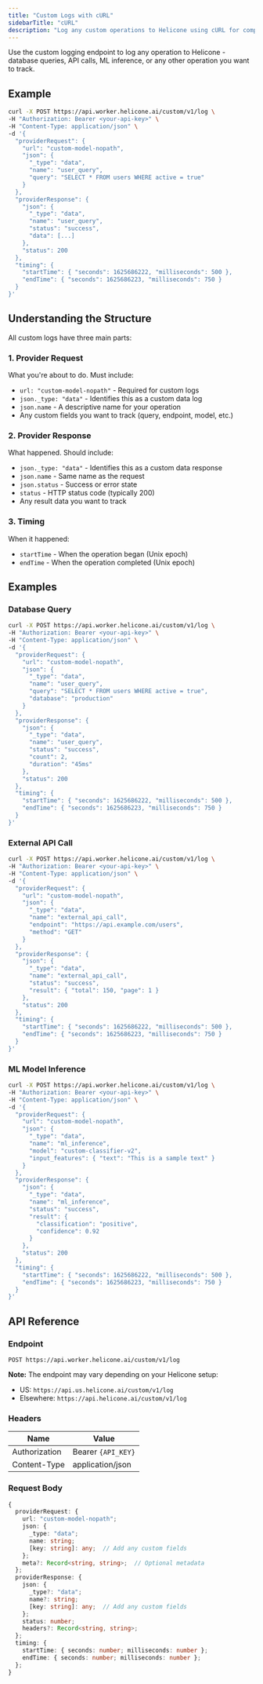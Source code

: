 ```yaml
---
title: "Custom Logs with cURL"
sidebarTitle: "cURL"
description: "Log any custom operations to Helicone using cURL for complete observability across your application stack."
---
```


Use the custom logging endpoint to log any operation to Helicone - database queries, API calls, ML inference, or any other operation you want to track.

## Example

```bash
curl -X POST https://api.worker.helicone.ai/custom/v1/log \
-H "Authorization: Bearer <your-api-key>" \
-H "Content-Type: application/json" \
-d '{
  "providerRequest": {
    "url": "custom-model-nopath",
    "json": {
      "_type": "data",
      "name": "user_query",
      "query": "SELECT * FROM users WHERE active = true"
    }
  },
  "providerResponse": {
    "json": {
      "_type": "data",
      "name": "user_query",
      "status": "success",
      "data": [...]
    },
    "status": 200
  },
  "timing": {
    "startTime": { "seconds": 1625686222, "milliseconds": 500 },
    "endTime": { "seconds": 1625686223, "milliseconds": 750 }
  }
}'
```

## Understanding the Structure

All custom logs have three main parts:

### 1. Provider Request
What you're about to do. Must include:
- `url: "custom-model-nopath"` - Required for custom logs
- `json._type: "data"` - Identifies this as a custom data log
- `json.name` - A descriptive name for your operation
- Any custom fields you want to track (query, endpoint, model, etc.)

### 2. Provider Response
What happened. Should include:
- `json._type: "data"` - Identifies this as a custom data response
- `json.name` - Same name as the request
- `json.status` - Success or error state
- `status` - HTTP status code (typically 200)
- Any result data you want to track

### 3. Timing
When it happened:
- `startTime` - When the operation began (Unix epoch)
- `endTime` - When the operation completed (Unix epoch)

## Examples

### Database Query
```bash
curl -X POST https://api.worker.helicone.ai/custom/v1/log \
-H "Authorization: Bearer <your-api-key>" \
-H "Content-Type: application/json" \
-d '{
  "providerRequest": {
    "url": "custom-model-nopath",
    "json": {
      "_type": "data",
      "name": "user_query",
      "query": "SELECT * FROM users WHERE active = true",
      "database": "production"
    }
  },
  "providerResponse": {
    "json": {
      "_type": "data",
      "name": "user_query",
      "status": "success",
      "count": 2,
      "duration": "45ms"
    },
    "status": 200
  },
  "timing": {
    "startTime": { "seconds": 1625686222, "milliseconds": 500 },
    "endTime": { "seconds": 1625686223, "milliseconds": 750 }
  }
}'
```

### External API Call
```bash
curl -X POST https://api.worker.helicone.ai/custom/v1/log \
-H "Authorization: Bearer <your-api-key>" \
-H "Content-Type: application/json" \
-d '{
  "providerRequest": {
    "url": "custom-model-nopath",
    "json": {
      "_type": "data",
      "name": "external_api_call",
      "endpoint": "https://api.example.com/users",
      "method": "GET"
    }
  },
  "providerResponse": {
    "json": {
      "_type": "data",
      "name": "external_api_call",
      "status": "success",
      "result": { "total": 150, "page": 1 }
    },
    "status": 200
  },
  "timing": {
    "startTime": { "seconds": 1625686222, "milliseconds": 500 },
    "endTime": { "seconds": 1625686223, "milliseconds": 750 }
  }
}'
```

### ML Model Inference
```bash
curl -X POST https://api.worker.helicone.ai/custom/v1/log \
-H "Authorization: Bearer <your-api-key>" \
-H "Content-Type: application/json" \
-d '{
  "providerRequest": {
    "url": "custom-model-nopath",
    "json": {
      "_type": "data",
      "name": "ml_inference",
      "model": "custom-classifier-v2",
      "input_features": { "text": "This is a sample text" }
    }
  },
  "providerResponse": {
    "json": {
      "_type": "data",
      "name": "ml_inference",
      "status": "success",
      "result": {
        "classification": "positive",
        "confidence": 0.92
      }
    },
    "status": 200
  },
  "timing": {
    "startTime": { "seconds": 1625686222, "milliseconds": 500 },
    "endTime": { "seconds": 1625686223, "milliseconds": 750 }
  }
}'
```

## API Reference

### Endpoint

```
POST https://api.worker.helicone.ai/custom/v1/log
```

**Note:** The endpoint may vary depending on your Helicone setup:
- US: `https://api.us.helicone.ai/custom/v1/log`
- Elsewhere: `https://api.helicone.ai/custom/v1/log`

### Headers

| Name          | Value              |
| ------------- | ------------------ |
| Authorization | Bearer `{API_KEY}` |
| Content-Type  | application/json   |

### Request Body

```typescript
{
  providerRequest: {
    url: "custom-model-nopath";
    json: {
      _type: "data";
      name: string;
      [key: string]: any;  // Add any custom fields
    };
    meta?: Record<string, string>;  // Optional metadata
  };
  providerResponse: {
    json: {
      _type?: "data";
      name?: string;
      [key: string]: any;  // Add any custom fields
    };
    status: number;
    headers?: Record<string, string>;
  };
  timing: {
    startTime: { seconds: number; milliseconds: number };
    endTime: { seconds: number; milliseconds: number };
  };
}
```
